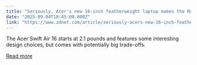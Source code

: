 ```yaml
---
title: "Seriously, Acer's new 16-inch featherweight laptop makes the MacBook Air seem heavy"
date: "2025-09-04T18:45:00.000Z"
link: "https://www.zdnet.com/article/seriously-acers-new-16-inch-featherweight-laptop-makes-the-macbook-air-seem-heavy/"
---
```


The Acer Swift Air 16 starts at 2.1 pounds and features some interesting design choices, but comes with potentially big trade-offs.

[Read more](https://www.zdnet.com/article/seriously-acers-new-16-inch-featherweight-laptop-makes-the-macbook-air-seem-heavy/)
